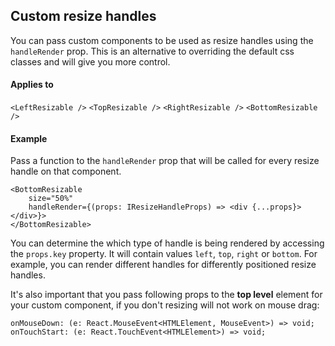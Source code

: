 

<CommonHeader />

<Meta title="React Spaces/Custom resize handles" />

## Custom resize handles

You can pass custom components to be used as resize handles using the `handleRender` prop.
This is an alternative to overriding the default css classes and will give you more control.

#### Applies to

`<LeftResizable />` `<TopResizable />` `<RightResizable />` `<BottomResizable />`

#### Example

Pass a function to the `handleRender` prop that will be called for every resize handle on that component.

```tsx
<BottomResizable 
    size="50%" 
    handleRender={(props: IResizeHandleProps) => <div {...props}></div>}>
</BottomResizable>
```

You can determine the which type of handle is being rendered by accessing the `props.key` property. It will
contain values `left`, `top`, `right` or `bottom`. For example, you can render different handles for differently
positioned resize handles.

It's also important that you pass following props to the **top level** element for your custom component, if
you don't resizing will not work on mouse drag:

```tsx
onMouseDown: (e: React.MouseEvent<HTMLElement, MouseEvent>) => void;
onTouchStart: (e: React.TouchEvent<HTMLElement>) => void;
```
